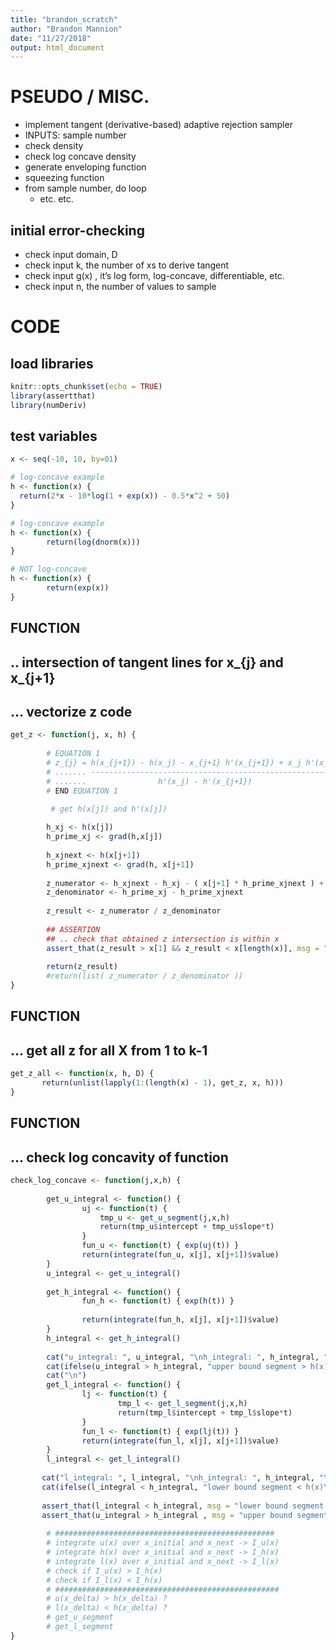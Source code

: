 ```yaml
---
title: "brandon_scratch"
author: "Brandon Mannion"
date: "11/27/2018"
output: html_document
---
```


# PSEUDO / MISC.
- implement tangent (derivative-based) adaptive rejection sampler
- INPUTS: sample number
- check density
- check log concave density
- generate enveloping function
- squeezing function
- from sample number, do loop
  - etc. etc. 

## initial error-checking
- check input domain, D
- check input k, the number of xs to derive tangent
- check input g(x) , it's log form, log-concave, differentiable, etc.
- check input n, the number of values to sample

# CODE

## load libraries
```r
knitr::opts_chunk$set(echo = TRUE)
library(assertthat)
library(numDeriv)
```
  
## test variables
```r
x <- seq(-10, 10, by=01)

# log-concave example
h <- function(x) {
  return(2*x - 10*log(1 + exp(x)) - 0.5*x^2 + 50)
}

# log-concave example
h <- function(x) {
        return(log(dnorm(x))) 
}

# NOT log-concave
h <- function(x) {
        return(exp(x))    
}
```

## FUNCTION
## .. intersection of tangent lines for x_{j} and x_{j+1}
## ... vectorize z code
```r
get_z <- function(j, x, h) {
        
        # EQUATION 1
        # z_{j} = h(x_{j+1}) - h(x_j) - x_{j+1} h'(x_{j+1}) + x_j h'(x_j)
        # ....... -----------------------------------------------------
        # .......                h'(x_j) - h'(x_{j+1})
        # END EQUATION 1

         # get h(x[j]) and h'(x[j])
        
        h_xj <- h(x[j])
        h_prime_xj <- grad(h,x[j])
        
        h_xjnext <- h(x[j+1])
        h_prime_xjnext <- grad(h, x[j+1])
  
        z_numerator <- h_xjnext - h_xj - ( x[j+1] * h_prime_xjnext ) + (x[j] * h_prime_xj)
        z_denominator <- h_prime_xj - h_prime_xjnext
        
        z_result <- z_numerator / z_denominator 
        
        ## ASSERTION 
        ## .. check that obtained z intersection is within x
        assert_that(z_result > x[1] && z_result < x[length(x)], msg = "z intersection is outside of X")
       
        return(z_result) 
        #return(list( z_numerator / z_denominator ))
}
```

## FUNCTION
## ... get all z for all X from 1 to k-1
```r
get_z_all <- function(x, h, D) {
       return(unlist(lapply(1:(length(x) - 1), get_z, x, h)))
}
```

## FUNCTION 
## ... check log concavity of function
```r
check_log_concave <- function(j,x,h) {
        
        get_u_integral <- function() {
                uj <- function(t) {
                    tmp_u <- get_u_segment(j,x,h)
                    return(tmp_u$intercept + tmp_u$slope*t)
                }
                fun_u <- function(t) { exp(uj(t)) }
                return(integrate(fun_u, x[j], x[j+1])$value)
        }
        u_integral <- get_u_integral()
        
        get_h_integral <- function() {
                fun_h <- function(t) { exp(h(t)) }
                
                return(integrate(fun_h, x[j], x[j+1])$value)
        }
        h_integral <- get_h_integral()
        
        cat("u_integral: ", u_integral, "\nh_integral: ", h_integral, "\n")
        cat(ifelse(u_integral > h_integral, "upper bound segment > h(x)\n" , "ERROR upper bound segment < h(x)\n"))
        cat("\n")
        get_l_integral <- function() {
                lj <- function(t) {
                        tmp_l <- get_l_segment(j,x,h)
                        return(tmp_l$intercept + tmp_l$slope*t)
                }
                fun_l <- function(t) { exp(lj(t)) }
                return(integrate(fun_l, x[j], x[j+1])$value)
        }
        l_integral <- get_l_integral()
        
       cat("l_integral: ", l_integral, "\nh_integral: ", h_integral, "\n")
       cat(ifelse(l_integral < h_integral, "lower bound segment < h(x)\n" , "ERROR lower bound segment > h(x)\n"))
       
       assert_that(l_integral < h_integral, msg = "lower bound segment is not less than INPUT density")
       assert_that(u_integral > h_integral , msg = "upper bound segment is not greater than INPUT density")
        
        # #################################################
        # integrate u(x) over x_initial and x_next -> I_u(x)
        # integrate h(x) over x_initial and x_next -> I_h(x)
        # integrate l(x) over x_initial and x_next -> I_l(x)
        # check if I_u(x) > I_h(x)
        # check if I_l(x) < I_h(x)
        # ##################################################
        # u(x_delta) > h(x_delta) ? 
        # l(x_delta) < h(x_delta) ? 
        # get_u_segment
        # get_l_segment
}
```